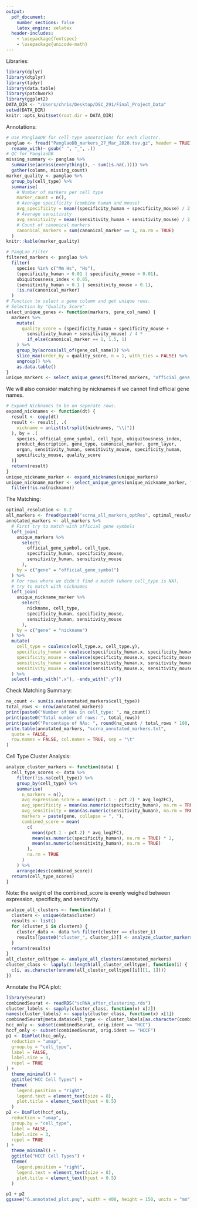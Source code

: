 ```yaml
---
output:
  pdf_document:
    number_sections: false
    latex_engine: xelatex
  header-includes:
    - \usepackage{fontspec}
    - \usepackage{unicode-math}
---
```


Libraries:
```r
library(dplyr)
library(dtplyr)
library(tidyr)
library(data.table)
library(patchwork)
library(ggplot2)
DATA_DIR <- "/Users/chris/Desktop/DSC_291/Final_Project_Data"
setwd(DATA_DIR)
knitr::opts_knit$set(root.dir = DATA_DIR)
```

Annotations:
```r
# Use PanglaoDB for cell-type annotations for each cluster.
panglao <- fread("PanglaoDB_markers_27_Mar_2020.tsv.gz", header = TRUE) %>%
  rename_with(~ gsub(" ", "_", .))
# QC for PanglaoDB
missing_summary <- panglao %>%
  summarise(across(everything(), ~ sum(is.na(.)))) %>%
  gather(column, missing_count)
marker_quality <- panglao %>%
  group_by(cell_type) %>%
  summarise(
    # Number of markers per cell type
    marker_count = n(),
    # Average specificity (combine human and mouse)
    avg_specificity = mean((specificity_human + specificity_mouse) / 2, na.rm = TRUE),
    # Average sensitivity
    avg_sensitivity = mean((sensitivity_human + sensitivity_mouse) / 2, na.rm = TRUE),
    # Count of canonical markers
    canonical_markers = sum(canonical_marker == 1, na.rm = TRUE)
  )
knitr::kable(marker_quality)
```

\newpage

```r
# PangLao Filter
filtered_markers <- panglao %>%
  filter(
    species %in% c("Mm Hs", "Hs"),
    (specificity_human > 0.01 | specificity_mouse > 0.01),
    ubiquitousness_index < 0.05,
    (sensitivity_human > 0.1 | sensitivity_mouse > 0.1),
    !is.na(canonical_marker)
  )
# Function to select a gene column and get unique rows.
# Selection by "Quality Score".
select_unique_genes <- function(markers, gene_col_name) {
  markers %>%
    mutate(
      quality_score = (specificity_human + specificity_mouse +
        sensitivity_human + sensitivity_mouse) / 4 *
        if_else(canonical_marker == 1, 1.5, 1)
    ) %>%
    group_by(across(all_of(gene_col_name))) %>%
    slice_max(order_by = quality_score, n = 1, with_ties = FALSE) %>%
    ungroup() %>%
    as.data.table()
}
unique_markers <- select_unique_genes(filtered_markers, "official_gene_symbol")
```

We will also consider matching by nicknames if we cannot find official gene names.
```r
# Expand Nicknames to be on seperate rows.
expand_nicknames <- function(dt) {
  result <- copy(dt)
  result <- result[, .(
    nickname = unlist(strsplit(nicknames, "\\|"))
  ), by = .(
    species, official_gene_symbol, cell_type, ubiquitousness_index,
    product_description, gene_type, canonical_marker, germ_layer,
    organ, sensitivity_human, sensitivity_mouse, specificity_human,
    specificity_mouse, quality_score
  )]
  return(result)
}
unique_nickname_marker <- expand_nicknames(unique_markers)
unique_nickname_marker <- select_unique_genes(unique_nickname_marker, "nickname") %>%
  filter(!is.na(nickname))
```

The Matching:
```r
optimal_resolution <- 0.2
all_markers <- fread(paste0("scrna_all_markers_optRes", optimal_resolution, ".txt"), header = TRUE)
annotated_markers <- all_markers %>%
  # First try to match with official gene symbols
  left_join(
    unique_markers %>%
      select(
        official_gene_symbol, cell_type,
        specificity_human, specificity_mouse,
        sensitivity_human, sensitivity_mouse
      ),
    by = c("gene" = "official_gene_symbol")
  ) %>%
  # For rows where we didn't find a match (where cell_type is NA),
  # try to match with nicknames
  left_join(
    unique_nickname_marker %>%
      select(
        nickname, cell_type,
        specificity_human, specificity_mouse,
        sensitivity_human, sensitivity_mouse
      ),
    by = c("gene" = "nickname")
  ) %>%
  mutate(
    cell_type = coalesce(cell_type.x, cell_type.y),
    specificity_human = coalesce(specificity_human.x, specificity_human.y),
    specificity_mouse = coalesce(specificity_mouse.x, specificity_mouse.y),
    sensitivity_human = coalesce(sensitivity_human.x, sensitivity_human.y),
    sensitivity_mouse = coalesce(sensitivity_mouse.x, sensitivity_mouse.y)
  ) %>%
  select(-ends_with(".x"), -ends_with(".y"))
```

Check Matching Summary:
```r
na_count <- sum(is.na(annotated_markers$cell_type))
total_rows <- nrow(annotated_markers)
print(paste0("Number of NAs in cell_type: ", na_count))
print(paste0("Total number of rows: ", total_rows))
print(paste0("Percentage of NAs: ", round(na_count / total_rows * 100, 2), "%"))
write.table(annotated_markers, "scrna_annotated_markers.txt",
  quote = FALSE,
  row.names = FALSE, col.names = TRUE, sep = "\t"
)
```

Cell Type Cluster Analysis:
```r
analyze_cluster_markers <- function(data) {
  cell_type_scores <- data %>%
    filter(!is.na(cell_type)) %>%
    group_by(cell_type) %>%
    summarise(
      n_markers = n(),
      avg_expression_score = mean((pct.1 - pct.2) * avg_log2FC),
      avg_specificity = mean(as.numeric(specificity_human), na.rm = TRUE),
      avg_sensitivity = mean(as.numeric(sensitivity_human), na.rm = TRUE),
      markers = paste(gene, collapse = ", "),
      combined_score = mean(
        c(
          mean((pct.1 - pct.2) * avg_log2FC),
          mean(as.numeric(specificity_human), na.rm = TRUE) * 2,
          mean(as.numeric(sensitivity_human), na.rm = TRUE)
        ),
        na.rm = TRUE
      )
    ) %>%
    arrange(desc(combined_score))
  return(cell_type_scores)
}
```
Note: the weight of the combined_score is evenly weighed between expression, specificity, and sensitivity.

```r
analyze_all_clusters <- function(data) {
  clusters <- unique(data$cluster)
  results <- list()
  for (cluster_i in clusters) {
    cluster_data <- data %>% filter(cluster == cluster_i)
    results[[paste0("cluster_", cluster_i)]] <- analyze_cluster_markers(cluster_data)
  }
  return(results)
}
all_cluster_celltype <- analyze_all_clusters(annotated_markers)
cluster_class <- lapply(1:length(all_cluster_celltype), function(i) {
  c(i, as.character(unname(all_cluster_celltype[[i]][1, 1])))
})
```

Annotate the PCA plot:
```r
library(Seurat)
combinedSeurat <- readRDS("scRNA_after_clustering.rds")
cluster_labels <- sapply(cluster_class, function(x) x[2])
names(cluster_labels) <- sapply(cluster_class, function(x) x[1])
combinedSeurat@meta.data$cell_type <- cluster_labels[as.character(combinedSeurat$seurat_clusters)]
hcc_only <- subset(combinedSeurat, orig.ident == "HCC")
hccf_only <- subset(combinedSeurat, orig.ident == "HCCF")
p1 <- DimPlot(hcc_only,
  reduction = "umap",
  group.by = "cell_type",
  label = FALSE,
  label.size = 3,
  repel = TRUE
) +
  theme_minimal() +
  ggtitle("HCC Cell Types") +
  theme(
    legend.position = "right",
    legend.text = element_text(size = 8),
    plot.title = element_text(hjust = 0.5)
  )
p2 <- DimPlot(hccf_only,
  reduction = "umap",
  group.by = "cell_type",
  label = FALSE,
  label.size = 3,
  repel = TRUE
) +
  theme_minimal() +
  ggtitle("HCCF Cell Types") +
  theme(
    legend.position = "right",
    legend.text = element_text(size = 8),
    plot.title = element_text(hjust = 0.5)
  )

p1 + p2
ggsave("6.annotated_plot.png", width = 400, height = 150, units = "mm")
```
